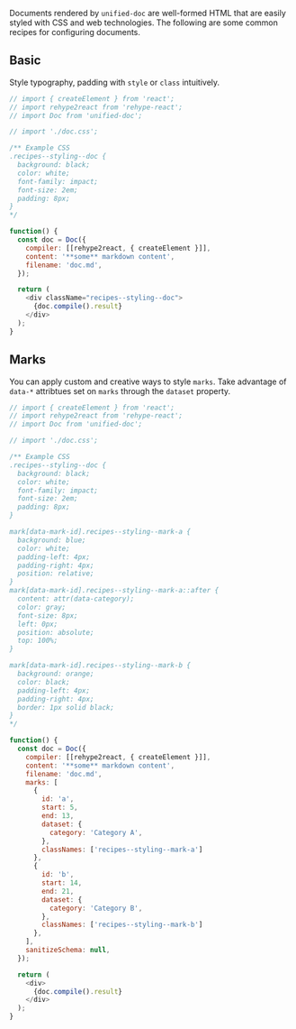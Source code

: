 

Documents rendered by `unified-doc` are well-formed HTML that are easily styled with CSS and web technologies.  The following are some common recipes for configuring documents.

## Basic

Style typography, padding with `style` or `class` intuitively.

```js live=true
// import { createElement } from 'react';
// import rehype2react from 'rehype-react';
// import Doc from 'unified-doc';

// import './doc.css';

/** Example CSS
.recipes--styling--doc {
  background: black;
  color: white;
  font-family: impact;
  font-size: 2em;
  padding: 8px;
}
*/

function() {
  const doc = Doc({
    compiler: [[rehype2react, { createElement }]],
    content: '**some** markdown content',
    filename: 'doc.md',
  });

  return (
    <div className="recipes--styling--doc">
      {doc.compile().result}
    </div>
  );
}
```

## Marks

You can apply custom and creative ways to style `marks`.  Take advantage of `data-*` attribtues set on `marks` through the `dataset` property.


```js live=true
// import { createElement } from 'react';
// import rehype2react from 'rehype-react';
// import Doc from 'unified-doc';

// import './doc.css';

/** Example CSS
.recipes--styling--doc {
  background: black;
  color: white;
  font-family: impact;
  font-size: 2em;
  padding: 8px;
}

mark[data-mark-id].recipes--styling--mark-a {
  background: blue;
  color: white;
  padding-left: 4px;
  padding-right: 4px;
  position: relative;
}
mark[data-mark-id].recipes--styling--mark-a::after {
  content: attr(data-category);
  color: gray;
  font-size: 8px;
  left: 0px;
  position: absolute;
  top: 100%;
}

mark[data-mark-id].recipes--styling--mark-b {
  background: orange;
  color: black;
  padding-left: 4px;
  padding-right: 4px;
  border: 1px solid black;
}
*/

function() {
  const doc = Doc({
    compiler: [[rehype2react, { createElement }]],
    content: '**some** markdown content',
    filename: 'doc.md',
    marks: [
      {
        id: 'a',
        start: 5,
        end: 13,
        dataset: {
          category: 'Category A',
        },
        classNames: ['recipes--styling--mark-a']
      },
      {
        id: 'b',
        start: 14,
        end: 21,
        dataset: {
          category: 'Category B',
        },
        classNames: ['recipes--styling--mark-b']
      },
    ],
    sanitizeSchema: null,
  });

  return (
    <div>
      {doc.compile().result}
    </div>
  );
}
```
